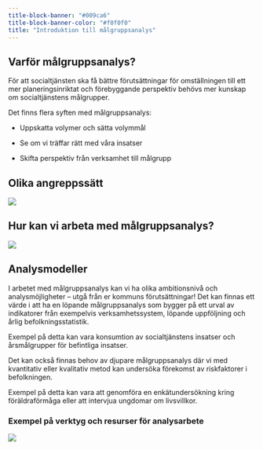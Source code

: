 ```yaml
---
title-block-banner: "#009ca6"
title-block-banner-color: "#f0f0f0"
title: "Introduktion till målgruppsanalys"
---
```

  

## Varför målgruppsanalys?

För att socialtjänsten ska  få bättre förutsättningar för omställningen till ett mer planeringsinriktat och förebyggande perspektiv behövs mer kunskap om socialtjänstens målgrupper.

Det finns flera syften med målgruppsanalys:

- Uppskatta volymer och sätta volymmål

- Se om vi träffar rätt med våra insatser

- Skifta perspektiv från verksamhet till målgrupp


## Olika angreppssätt

![](/angrepp.png)

## Hur kan vi arbeta med målgruppsanalys?

![](/hur.png)

## Analysmodeller

I arbetet med målgruppsanalys kan vi ha olika ambitionsnivå och analysmöjligheter – utgå från er kommuns förutsättningar!
Det kan finnas ett värde i att ha en löpande målgruppsanalys som bygger på ett urval av indikatorer från exempelvis verksamhetssystem, löpande uppföljning och årlig befolkningsstatistik.

Exempel på detta kan vara konsumtion av socialtjänstens insatser och årsmålgrupper för befintliga insatser.

Det kan också finnas behov av djupare målgruppsanalys där vi med kvantitativ eller kvalitativ metod kan undersöka förekomst av riskfaktorer i befolkningen. 

Exempel på detta kan vara att genomföra en enkätundersökning kring föräldraförmåga eller att intervjua ungdomar om livsvillkor.


### Exempel på verktyg och resurser för analysarbete

![](/analyser.png)


